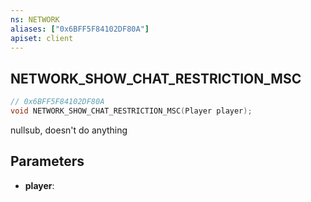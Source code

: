 ```yaml
---
ns: NETWORK
aliases: ["0x6BFF5F84102DF80A"]
apiset: client
---
```

## NETWORK_SHOW_CHAT_RESTRICTION_MSC

```c
// 0x6BFF5F84102DF80A
void NETWORK_SHOW_CHAT_RESTRICTION_MSC(Player player);
```

nullsub, doesn't do anything

## Parameters
* **player**:
